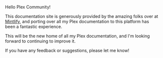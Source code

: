Hello Plex Community!

This documentation site is generously provided by the amazing folks over at [Mintlify](https://mintlify.com), and porting over all my Plex documentation to this platform has been a fantastic experience.

This will be the new home of all my Plex documentation, and I'm looking forward to continuing to improve it.

If you have any feedback or suggestions, please let me know!
